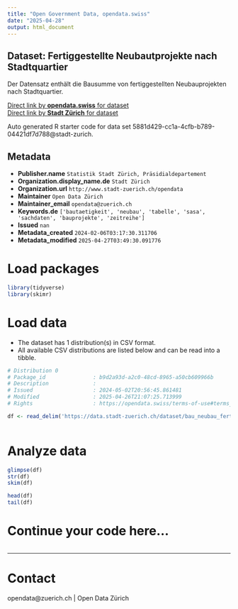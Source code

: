 ```yaml
---
title: "Open Government Data, opendata.swiss"
date: "2025-04-28"
output: html_document
---
```


## Dataset: Fertiggestellte Neubautprojekte nach Stadtquartier

Der Datensatz enthält die Bausumme von fertiggestellten Neubauprojekten nach Stadtquartier.

[Direct link by **opendata.swiss** for dataset](https://opendata.swiss/de/dataset/fertiggestellte-neubautprojekte-nach-stadtquartier-seit-20091)<br>
[Direct link by **Stadt Zürich** for dataset](https://data.stadt-zuerich.ch/dataset/bau_neubau_fertiggestellt_bausm_rinh_quartier_od5012)

Auto generated R starter code for data set 5881d429-cc1a-4cfb-b789-04421df7d788@stadt-zurich.

## Metadata

- **Publisher.name** `Statistik Stadt Zürich, Präsidialdepartement`
- **Organization.display_name.de** `Stadt Zürich`
- **Organization.url** `http://www.stadt-zuerich.ch/opendata`
- **Maintainer** `Open Data Zürich`
- **Maintainer_email** `opendata@zuerich.ch`
- **Keywords.de** `['bautaetigkeit', 'neubau', 'tabelle', 'sasa', 'sachdaten', 'bauprojekte', 'zeitreihe']`
- **Issued** `nan`
- **Metadata_created** `2024-02-06T03:17:30.311706`
- **Metadata_modified** `2025-04-27T03:49:30.091776`


# Load packages

```r

library(tidyverse)
library(skimr)

```

# Load data

-   The dataset has 1 distribution(s) in CSV format.
-   All available CSV distributions are listed below and can be read into a tibble.

```r

# Distribution 0
# Package_id               : b9d2a93d-a2c0-48cd-8965-a50cb609966b
# Description              : 
# Issued                   : 2024-05-02T20:56:45.861481
# Modified                 : 2025-04-26T21:07:25.713999
# Rights                   : https://opendata.swiss/terms-of-use#terms_open

df <- read_delim('https://data.stadt-zuerich.ch/dataset/bau_neubau_fertiggestellt_bausm_rinh_quartier_od5012/download/BAU501OD5012.csv')



```

# Analyze data

```r

glimpse(df)
str(df)
skim(df)

head(df)
tail(df)

```

# Continue your code here...

```r

```

------------------------------------------------------------------------

# Contact

opendata@zuerich.ch | Open Data Zürich
